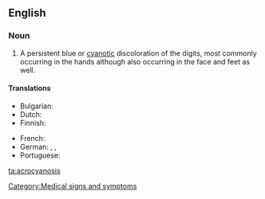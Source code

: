 ==English==
{{wikipedia}}

===Noun===
{{en-noun|-}}

# A persistent blue or [[cyanotic]] discoloration of the digits, most commonly occurring in the hands although also occurring in the face and feet as well.

====Translations====
{{trans-top|acrocyanosis}}
* Bulgarian: {{t|bg|акроцианоза|f|tr=akrocianoza|sc=Cyrl}}
* Dutch: {{t+|nl|acrocyanose}}
* Finnish: {{t-|fi|akrosyanoosi}}
{{trans-mid}}
* French: {{t+|fr|acrocyanose}}
* German: {{t|de|Akrozyanose}}, {{t|de|Akroasphyxie}}, {{t|de|Acroasphyxia}}
* Portuguese: {{t|pt|acrocianose}}
{{trans-bottom}}

[[Category:Medical signs and symptoms]]

[[ta:acrocyanosis]]